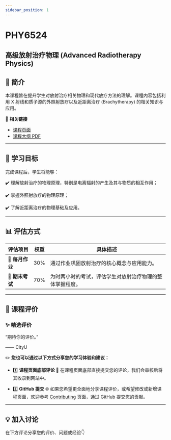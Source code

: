 ```yaml
---
sidebar_position: 1
---
```


# PHY6524
## 高级放射治疗物理 (Advanced Radiotherapy Physics)

## **📘 简介**
本课程旨在提升学生对放射治疗相关物理和现代放疗方法的理解。课程内容包括利用 X 射线和质子源的外照射放疗以及近距离治疗 (Brachytherapy) 的相关知识与应用。

🔗 **相关链接**
- [课程页面](https://www.cityu.edu.hk/catalogue/pg/202425/course/PHY6524.htm)
- [课程大纲 PDF](https://www.cityu.edu.hk/catalogue/pg/202425/course/PHY6524.pdf)

---

## **🎯 学习目标**

完成课程后，学生将能够：

✔️ 理解放射治疗的物理原理，特别是电离辐射的产生及其与物质的相互作用；

✔️ 掌握外照射放疗的物理原理；

✔️ 了解近距离治疗的物理基础及应用。

---

## **📊 评估方式**

| **评估项目**       | **权重** | **具体描述**                                                                                       |
|-------------------|---------|---------------------------------------------------------------------------------------------------|
| **📂 每月作业**    | 30%      | 通过作业巩固放射治疗的核心概念与应用能力。                                                            |
| **📝 期末考试**    | 70%      | 为时两小时的考试，评估学生对放射治疗物理的整体掌握程度。                                                 |

---

## **💬 课程评价**

### ✨ **精选评价**
<div className={commentStyles.commentBox}>
    <p className={commentStyles.commentText}>
        “期待你的评价。”
    </p>
    <p className={commentStyles.commentAuthor}>—— CityU</p>
</div>

✏️ **您也可以通过以下方式分享您的学习体验和建议：**

- 1️⃣ **课程页面底部评论**
💬 在课程页面底部直接提交您的评论，我们会审核后将其收录到网站中。

- 2️⃣ **GitHub 提交**
🌐 如果您希望更全面地分享课程评价，或希望修改或新增课程页面，欢迎参考 [Contributing](/contributing) 页面，通过 GitHub 提交您的贡献。

---

## **💡 加入讨论**

在下方评论分享您的评价、问题或经验👇
<Utterances />
